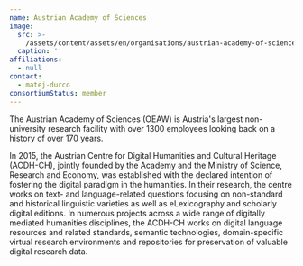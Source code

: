 ```yaml
---
name: Austrian Academy of Sciences
image:
  src: >-
    /assets/content/assets/en/organisations/austrian-academy-of-sciences/image/src.png
  caption: ''
affiliations:
  - null
contact:
  - matej-durco
consortiumStatus: member
---
```

The Austrian Academy of Sciences (OEAW) is Austria's largest non-university research facility with over 1300 employees looking back on a history of over 170 years.

In 2015, the Austrian Centre for Digital Humanities and Cultural Heritage (ACDH-CH), jointly founded by the Academy and the Ministry of Science, Research and Economy, was established with the declared intention of fostering the digital paradigm in the humanities. In their research, the centre works on text- and language-related questions focusing on non-standard and historical linguistic varieties as well as eLexicography and scholarly digital editions. In numerous projects across a wide range of digitally mediated humanities disciplines, the ACDH-CH works on digital language resources and related standards, semantic technologies, domain-specific virtual research environments and repositories for preservation of valuable digital research data.
